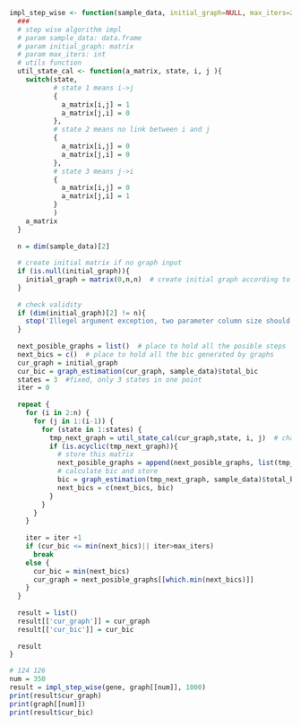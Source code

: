 ```r
impl_step_wise <- function(sample_data, initial_graph=NULL, max_iters=20){
  ###
  # step wise algorithm impl
  # param sample_data: data.frame 
  # param initial_graph: matrix
  # param max_iters: int
  # utils function
  util_state_cal <- function(a_matrix, state, i, j ){
    switch(state,
           # state 1 means i->j
           {
             a_matrix[i,j] = 1
             a_matrix[j,i] = 0
           },
           # state 2 means no link between i and j
           {
             a_matrix[i,j] = 0
             a_matrix[j,i] = 0             
           },
           # state 3 means j->i
           {
             a_matrix[i,j] = 0
             a_matrix[j,i] = 1             
           }
           )
    a_matrix
  }
  
  n = dim(sample_data)[2]
  
  # create initial matrix if no graph input
  if (is.null(initial_graph)){
    initial_graph = matrix(0,n,n)  # create initial graph according to numnode
  }
  
  # check validity
  if (dim(initial_graph)[2] != n){
    stop('Illegel argument exception, two parameter column size should equal')
  }
  
  next_posible_graphs = list()  # place to hold all the posible steps
  next_bics = c()  # place to hold all the bic generated by graphs
  cur_graph = initial_graph
  cur_bic = graph_estimation(cur_graph, sample_data)$total_bic
  states = 3  #fixed, only 3 states in one point
  iter = 0
  
  repeat {
    for (i in 2:n) {
      for (j in 1:(i-1)) {
        for (state in 1:states) {
          tmp_next_graph = util_state_cal(cur_graph,state, i, j)  # change state
          if (is.acyclic(tmp_next_graph)){
            # store this matrix
            next_posible_graphs = append(next_posible_graphs, list(tmp_next_graph))
            # calculate bic and store
            bic = graph_estimation(tmp_next_graph, sample_data)$total_bic
            next_bics = c(next_bics, bic)
          }
        }
      }
    }
    
    iter = iter +1
    if (cur_bic <= min(next_bics)|| iter>max_iters)
      break
    else {
      cur_bic = min(next_bics)
      cur_graph = next_posible_graphs[[which.min(next_bics)]]
    }
  }
  
  result = list()
  result[['cur_graph']] = cur_graph
  result[['cur_bic']] = cur_bic
  
  result
}
```

```r
# 124 126
num = 350
result = impl_step_wise(gene, graph[[num]], 1000)
print(result$cur_graph)
print(graph[[num]])
print(result$cur_bic)
```



